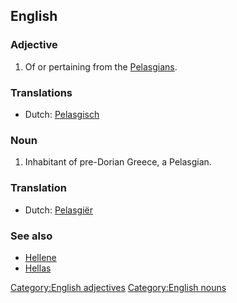 ==English==

===Adjective===
{{en-adj}}

#Of or pertaining from the [[Pelasgians]].

===Translations===

{{trans-top|Pertaining from the Pelasgians}}
*Dutch: [[Pelasgisch]]
{{trans-mid}}
{{trans-bottom}}

===Noun===
{{en-noun}}

#Inhabitant of pre-Dorian Greece, a Pelasgian.

===Translation===

{{trans-top|Inhabitant of pre-Dorian Greece}}
*Dutch: [[Pelasgiër]]
{{trans-mid}}
{{trans-bottom}}

===See also===
*[[Hellene]]
*[[Hellas]]

[[Category:English adjectives]]
[[Category:English nouns]]